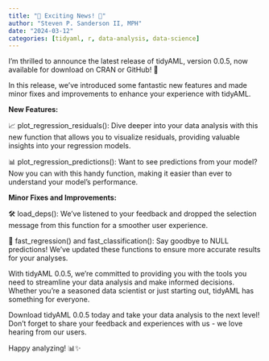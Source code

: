 ```yaml
---
title: "🚀 Exciting News! 🚀"
author: "Steven P. Sanderson II, MPH"
date: "2024-03-12"
categories: [tidyaml, r, data-analysis, data-science]
---
```


I'm thrilled to announce the latest release of tidyAML, version 0.0.5, now available for download on CRAN or GitHub! 🎉

In this release, we've introduced some fantastic new features and made minor fixes and improvements to enhance your experience with tidyAML.

__New Features:__

📈 plot_regression_residuals(): Dive deeper into your data analysis with this new function that allows you to visualize residuals, providing valuable insights into your regression models.

📊 plot_regression_predictions(): Want to see predictions from your model? Now you can with this handy function, making it easier than ever to understand your model's performance.

__Minor Fixes and Improvements:__

🛠️ load_deps(): We've listened to your feedback and dropped the selection message from this function for a smoother user experience.

🔄 fast_regression() and fast_classification(): Say goodbye to NULL predictions! We've updated these functions to ensure more accurate results for your analyses.

With tidyAML 0.0.5, we're committed to providing you with the tools you need to streamline your data analysis and make informed decisions. Whether you're a seasoned data scientist or just starting out, tidyAML has something for everyone.

Download tidyAML 0.0.5 today and take your data analysis to the next level! Don't forget to share your feedback and experiences with us - we love hearing from our users.

Happy analyzing! 📊✨